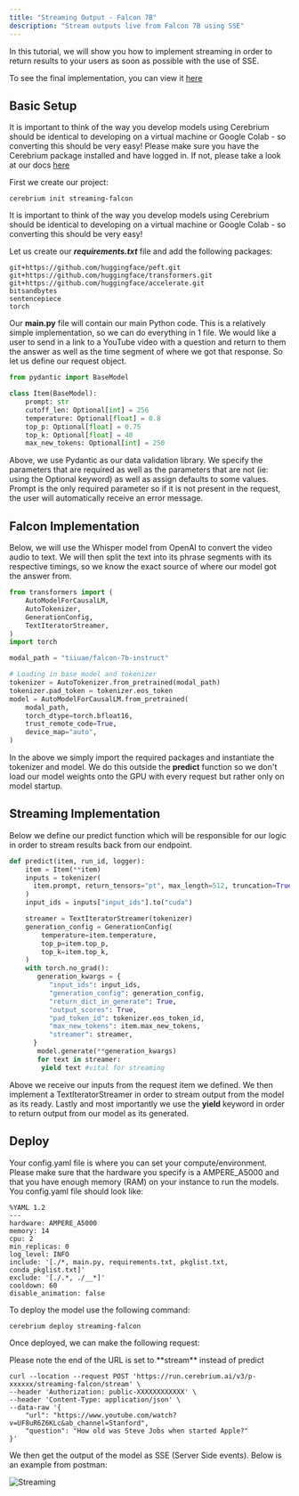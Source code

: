 ```yaml
---
title: "Streaming Output - Falcon 7B"
description: "Stream outputs live from Falcon 7B using SSE"
---
```


In this tutorial, we will show you how to implement streaming in order to return results to your users as soon as possible with the use of SSE.

To see the final implementation, you can view it [here](https://github.com/CerebriumAI/examples/tree/master/7-streaming-endpoint)

## Basic Setup

It is important to think of the way you develop models using Cerebrium should be identical to developing on a virtual machine or Google Colab - so converting this should be very easy!
Please make sure you have the Cerebrium package installed and have logged in. If not, please take a look at our docs [here](https://docs.cerebrium.ai/cerebrium/getting-started/installation)

First we create our project:

```
cerebrium init streaming-falcon
```

It is important to think of the way you develop models using Cerebrium should be identical to developing on a virtual machine or Google Colab - so converting this should be very easy!

Let us create our **_requirements.txt_** file and add the following packages:

```
git+https://github.com/huggingface/peft.git
git+https://github.com/huggingface/transformers.git
git+https://github.com/huggingface/accelerate.git
bitsandbytes
sentencepiece
torch
```

Our **main.py** file will contain our main Python code. This is a relatively simple implementation, so we can do everything in 1 file. We would like a user to send in a link to a YouTube video with a question and return to them the answer as well as the time segment of where we got that response.
So let us define our request object.

```python
from pydantic import BaseModel

class Item(BaseModel):
    prompt: str
    cutoff_len: Optional[int] = 256
    temperature: Optional[float] = 0.8
    top_p: Optional[float] = 0.75
    top_k: Optional[float] = 40
    max_new_tokens: Optional[int] = 250
```

Above, we use Pydantic as our data validation library. We specify the parameters that are required as well as the parameters that are not (ie: using the Optional keyword) as well as assign defaults to some values. Prompt is the only required parameter so if it is not present in the request, the user will automatically receive an error message.

## Falcon Implementation

Below, we will use the Whisper model from OpenAI to convert the video audio to text. We will then split the text into its phrase segments with its respective timings, so we know the exact source of where our model got the answer from.

```python
from transformers import (
    AutoModelForCausalLM,
    AutoTokenizer,
    GenerationConfig,
    TextIteratorStreamer,
)
import torch

modal_path = "tiiuae/falcon-7b-instruct"

# Loading in base model and tokenizer
tokenizer = AutoTokenizer.from_pretrained(modal_path)
tokenizer.pad_token = tokenizer.eos_token
model = AutoModelForCausalLM.from_pretrained(
    modal_path,
    torch_dtype=torch.bfloat16,
    trust_remote_code=True,
    device_map="auto",
)
```

In the above we simply import the required packages and instantiate the tokenizer and model. We do this outside the **predict** function so we don't load our model weights
onto the GPU with every request but rather only on model startup.

## Streaming Implementation

Below we define our predict function which will be responsible for our logic in order to stream results back from our endpoint.

```python
def predict(item, run_id, logger):
    item = Item(**item)
    inputs = tokenizer(
      item.prompt, return_tensors="pt", max_length=512, truncation=True, padding=True
    )
    input_ids = inputs["input_ids"].to("cuda")

    streamer = TextIteratorStreamer(tokenizer)
    generation_config = GenerationConfig(
        temperature=item.temperature,
        top_p=item.top_p,
        top_k=item.top_k,
    )
    with torch.no_grad():
       generation_kwargs = {
          "input_ids": input_ids,
          "generation_config": generation_config,
          "return_dict_in_generate": True,
          "output_scores": True,
          "pad_token_id": tokenizer.eos_token_id,
          "max_new_tokens": item.max_new_tokens,
          "streamer": streamer,
      }
       model.generate(**generation_kwargs)
       for text in streamer:
        yield text #vital for streaming

```

Above we receive our inputs from the request item we defined. We then implement a TextIteratorStreamer in order to stream output from the model as its ready. Lastly and most
importantly we use the **yield** keyword in order to return output from our model as its generated.

## Deploy

Your config.yaml file is where you can set your compute/environment. Please make sure that the hardware you specify is a AMPERE_A5000 and that you have enough memory (RAM) on your instance to run the models. You config.yaml file should look like:

```
%YAML 1.2
---
hardware: AMPERE_A5000
memory: 14
cpu: 2
min_replicas: 0
log_level: INFO
include: '[./*, main.py, requirements.txt, pkglist.txt, conda_pkglist.txt]'
exclude: '[./.*, ./__*]'
cooldown: 60
disable_animation: false
```

To deploy the model use the following command:

```bash
cerebrium deploy streaming-falcon
```

Once deployed, we can make the following request:

<Note>
  Please note the end of the URL is set to **stream** instead of predict
</Note>

```curl
curl --location --request POST 'https://run.cerebrium.ai/v3/p-xxxxxx/streaming-falcon/stream' \
--header 'Authorization: public-XXXXXXXXXXXX' \
--header 'Content-Type: application/json' \
--data-raw '{
    "url": "https://www.youtube.com/watch?v=UF8uR6Z6KLc&ab_channel=Stanford",
    "question": "How old was Steve Jobs when started Apple?"
}'
```

We then get the output of the model as SSE (Server Side events). Below is an example from postman:

![Streaming](/images/cortex/streaming-postman.png)

```

```

